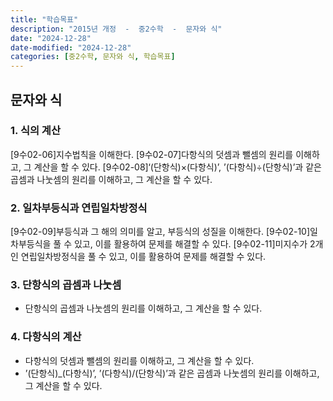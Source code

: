 ```yaml
---
title: "학습목표"
description: "2015년 개정  -  중2수학  -  문자와 식"
date: "2024-12-28"
date-modified: "2024-12-28"
categories: [중2수학, 문자와 식, 학습목표]
---
```


## 문자와 식

### 1. 식의 계산
[9수02-06]지수법칙을 이해한다.
[9수02-07]다항식의 덧셈과 뺄셈의 원리를 이해하고, 그 계산을 할 수 있다.
[9수02-08]‘(단항식)×(다항식)’, ‘(다항식)÷(단항식)’과 같은 곱셈과 나눗셈의 원리를 이해하고, 그 계산을 할 수 있다.

### 2. 일차부등식과 연립일차방정식
[9수02-09]부등식과 그 해의 의미를 알고, 부등식의 성질을 이해한다.
[9수02-10]일차부등식을 풀 수 있고, 이를 활용하여 문제를 해결할 수 있다.
[9수02-11]미지수가 2개인 연립일차방정식을 풀 수 있고, 이를 활용하여 문제를 해결할 수 있다.

### 3. 단항식의 곱셈과 나눗셈
- 단항식의 곱셈과 나눗셈의 원리를 이해하고, 그 계산을 할 수 있다.

### 4. 다항식의 계산
- 다항식의 덧셈과 뺄셈의 원리를 이해하고, 그 계산을 할 수 있다.
- ‘(단항식)_(다항식)’, ‘(다항식)/(단항식)’과 같은 곱셈과 나눗셈의 원리를 이해하고, 그 계산을 할 수 있다.